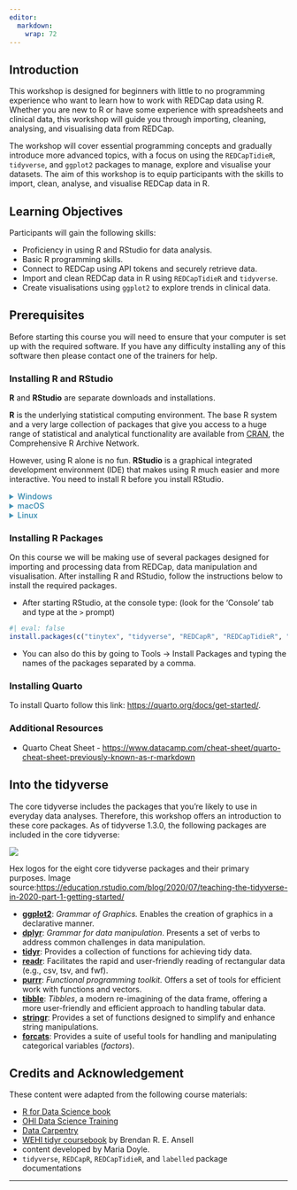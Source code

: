 ```yaml
---
editor: 
  markdown: 
    wrap: 72
---
```


## Introduction

This workshop is designed for beginners with little to no programming experience who want to learn how to work with REDCap data using R. Whether you are new to R or have some experience with spreadsheets and clinical data, this workshop will guide you through importing, cleaning, analysing, and visualising data from REDCap.

The workshop will cover essential programming concepts and gradually introduce more advanced topics, with a focus on using the `REDCapTidieR`, `tidyverse`, and `ggplot2` packages to manage, explore and visualise your datasets. The aim of this workshop is to equip participants with the skills to import, clean, analyse, and visualise REDCap data in R.

## Learning Objectives

Participants will gain the following skills:

- Proficiency in using R and RStudio for data analysis.
- Basic R programming skills.
- Connect to REDCap using API tokens and securely retrieve data.
- Import and clean REDCap data in R using `REDCapTidieR` and `tidyverse`.
- Create visualisations using `ggplot2` to explore trends in clinical data.

## Prerequisites

Before starting this course you will need to ensure that your computer is set up with the required software. If you have any difficulty installing any of this software then please contact one of the trainers for help.

### Installing R and RStudio

**R** and **RStudio** are separate downloads and installations.

**R** is the underlying statistical computing environment. The base R system and a very large collection of packages that give you access to a huge range of statistical and analytical functionality are available from [CRAN](https://cran.r-project.org), the Comprehensive R Archive
Network.

However, using R alone is no fun. **RStudio** is a graphical integrated development environment (IDE) that makes using R much easier and more interactive. You need to install R before you install RStudio.

```{=html}
<details>
<summary style="color: #4492B4; font-weight: 600;" >
Windows
</summary>
```

-   **If you already have R and RStudio installed:**

    -   Open RStudio, and click on "Help" \> "Check for updates". If a new version is available, quit RStudio, and download the latest version for RStudio.
    -   To check which version of R you are using, start RStudio and the first thing that appears in the console indicates the version of R you are running. Alternatively, you can type `sessionInfo()`, which will also display which version of R you are running. Go on the [CRAN website](https://cran.r-project.org/bin/windows/base/) and check whether a more recent version is available. If so, please download and install it. You can [check here](https://cran.r-project.org/bin/windows/base/rw-FAQ.html#How-do-I-UNinstall-R_003f) for more information on how to remove old versions from your system if you wish to do so.
    
- **If you don't have R and RStudio installed, but don't have Admin rights (i.e., using Peter Mac Windows computer):**

  - Create a SNOW ticket [here](https://rchauprod.service-now.com/snow?id=sc_cat_item&sys_id=8a4eb4091b3c95501a0964ab274bcb9f&sysparm_category=d6b631be1b836d10e40598a7b04bcb19) with the request item Software install (Windows PC). 

- **If you don't have R and RStudio installed, but have Admin rights:**

  - Download R from the [CRAN website](https://cran.r-project.org/bin/windows/base/release.htm).
  - Run the `.exe` file that was just downloaded
  - Go to the [RStudio download page](https://www.rstudio.com/products/rstudio/download/#download)
  - Under *Installers* select **RStudio x.yy.zzz - Windows 10/8/7** where x, y, and z represent version numbers)
  - Double click the file to install it
  - Once it's installed, open RStudio to make sure it works and you don't get any error messages.


```{=html}
</details>
```

```{=html}
<details>
<summary style="color: #4492B4; font-weight: 600;" >macOS</summary>
```

- **If you already have R and RStudio installed:**

  - Open RStudio, and click on "Help" \> "Check for updates". If a new version is available, quit RStudio, and download the latest version for RStudio.
  - To check the version of R you are using, start RStudio and the first thing that appears on the terminal indicates the version of R you are running. Alternatively, you can type `sessionInfo()`, which will also display which version of R you are running. Go on the [CRAN website](https://cran.r-project.org/bin/macosx/) and check whether a more recent version is available. If so, please download and install it.

- **If you don't have R and RStudio installed:**

  - Download R from the [CRAN website](https://cran.r-project.org/bin/macosx/).
  - Select the `.pkg` file for the latest R version
  - Double click on the downloaded file to install R
  - It is also a good idea to install [XQuartz](https://www.xquartz.org/) (needed by some packages)
  - Go to the [RStudio download page](https://www.rstudio.com/products/rstudio/download/#download)
  - Under *Installers* select **RStudio x.yy.zzz - Mac OS X 10.6+ (64-bit)** (where x, y, and z represent version numbers)
  - Double click the file to install RStudio
  - Once it's installed, open RStudio to make sure it works and you don't get any error messages.

```{=html}
</details>
```

```{=html}
<details>
<summary style="color: #4492B4; font-weight: 600;" >
Linux
</summary>
```

- Follow the instructions for your distribution from  [CRAN](https://cloud.r-project.org/bin/linux), they provide information to get the most recent version of R for common distributions. For most distributions, you could use your package manager (e.g., for Debian/Ubuntu run `sudo apt-get install r-base`, and for Fedora `sudo yum install R`), but we don't recommend this approach as the versions provided by this are usually out of date. In any case, make sure you have at least R 4.3.2.
- Go to the [RStudio download page](https://www.rstudio.com/products/rstudio/download/#download)
- Under *Installers* select the version that matches your distribution, and install it with your preferred method (e.g., with Debian/Ubuntu `sudo dpkg -i   rstudio-x.yy.zzz-amd64.deb` at the terminal).
- Once it's installed, open RStudio to make sure it works and you don't get any error messages.

```{=html}
</details>
```

### Installing R Packages

On this course we will be making use of several packages designed for importing and processing data from REDCap, data manipulation and visualisation. After installing R and RStudio, follow the instructions below to install the required packages.

- After starting RStudio, at the console type: (look for the 'Console' tab and type at the `>` prompt)

```r
#| eval: false
install.packages(c("tinytex", "tidyverse", "REDCapR", "REDCapTidieR", "httr", "jsonlite", "skimr", "labelled"))
```

- You can also do this by going to Tools -\> Install Packages and typing the names of the packages separated by a comma.

### Installing Quarto

To install Quarto follow this link: [https://quarto.org/docs/get-started/](https://quarto.org/docs/get-started/). 

### Additional Resources

- Quarto Cheat Sheet - [https://www.datacamp.com/cheat-sheet/quarto-cheat-sheet-previously-known-as-r-markdown](https://www.datacamp.com/cheat-sheet/quarto-cheat-sheet-previously-known-as-r-markdown)

## Into the tidyverse

The core tidyverse includes the packages that you're likely to use in everyday data analyses. Therefore, this workshop offers an introduction to these core packages. As of tidyverse 1.3.0, the following packages
are included in the core tidyverse:

::: {#fig-datatypes}
![](vignettes/images/tidyverse-packages.png){fig-align="center"}

Hex logos for the eight core tidyverse packages and their primary
purposes. Image
source:<https://education.rstudio.com/blog/2020/07/teaching-the-tidyverse-in-2020-part-1-getting-started/>
:::

- [**ggplot2**](https://ggplot2.tidyverse.org/): *Grammar of Graphics.* Enables the creation of graphics in a declarative manner.
- [**dplyr**](https://dplyr.tidyverse.org/): *Grammar for data manipulation*. Presents a set of verbs to address common challenges in data manipulation.
- [**tidyr**](https://tidyr.tidyverse.org/): Provides a collection of functions for achieving tidy data.
- [**readr**](https://readr.tidyverse.org/): Facilitates the rapid and user-friendly reading of rectangular data (e.g., csv, tsv, and fwf).
- [**purrr**](https://purrr.tidyverse.org/): *Functional programming toolkit.* Offers a set of tools for efficient work with functions and vectors.
- [**tibble**](https://tibble.tidyverse.org/): *Tibbles*, a modern re-imagining of the data frame, offering a more user-friendly and efficient approach to handling tabular data.
- [**stringr**](https://stringr.tidyverse.org/): Provides a set of functions designed to simplify and enhance string manipulations.
- [**forcats**](https://forcats.tidyverse.org/):  Provides a suite of useful tools for handling and manipulating categorical variables (*factors*).

## Credits and Acknowledgement

These content were adapted from the following course materials:

 - [R for Data Science book](https://r4ds.had.co.nz/index.html)
 - [OHI Data Science Training](http://ohi-science.org/data-science-training/index.html)
 - [Data Carpentry](https://datacarpentry.org)
 - [WEHI tidyr coursebook](https://bookdown.org/ansellbr/WEHI_tidyR_course_book/) by Brendan R. E. Ansell
 - content developed by Maria Doyle.
 - `tidyverse`, `REDCapR`, `REDCapTidieR`, and `labelled` package documentations

------------------------------------------------------------------------
